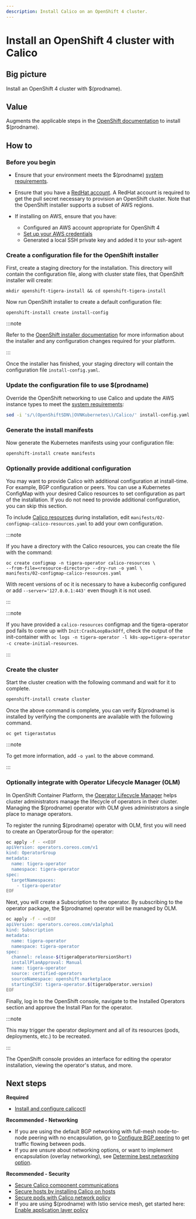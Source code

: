 ```yaml
---
description: Install Calico on an OpenShift 4 cluster.
---
```



# Install an OpenShift 4 cluster with Calico

## Big picture

Install an OpenShift 4 cluster with $(prodname).

## Value

Augments the applicable steps in the [OpenShift documentation](https://cloud.redhat.com/openshift/install)
to install $(prodname).

## How to

### Before you begin

- Ensure that your environment meets the $(prodname) [system requirements](requirements.mdx).

- Ensure that you have a [RedHat account](https://cloud.redhat.com/). A RedHat account is required to get the pull secret necessary to provision an OpenShift cluster. Note that the OpenShift installer supports a subset of AWS regions.

- If installing on AWS, ensure that you have:

  - Configured an AWS account appropriate for OpenShift 4
  - [Set up your AWS credentials](https://docs.aws.amazon.com/sdk-for-java/v1/developer-guide/setup-credentials.html)
  - Generated a local SSH private key and added it to your ssh-agent

### Create a configuration file for the OpenShift installer

First, create a staging directory for the installation. This directory will contain the configuration file, along with cluster state files, that OpenShift installer will create:

```
mkdir openshift-tigera-install && cd openshift-tigera-install
```

Now run OpenShift installer to create a default configuration file:

```
openshift-install create install-config
```

:::note

Refer to the [OpenShift installer documentation](https://cloud.redhat.com/openshift/install) for more information
about the installer and any configuration changes required for your platform.

:::

Once the installer has finished, your staging directory will contain the configuration file `install-config.yaml`.

### Update the configuration file to use $(prodname)

Override the OpenShift networking to use Calico and update the AWS instance types to meet the [system requirements](requirements.mdx):

```bash
sed -i 's/\(OpenShiftSDN\|OVNKubernetes\)/Calico/' install-config.yaml
```

### Generate the install manifests

Now generate the Kubernetes manifests using your configuration file:

```bash
openshift-install create manifests
```

<InstallOpenShiftManifests />

### Optionally provide additional configuration

You may want to provide Calico with additional configuration at install-time. For example, BGP configuration or peers.
You can use a Kubernetes ConfigMap with your desired Calico resources to set configuration as part of the installation.
If you do not need to provide additional configuration, you can skip this section.

To include [Calico resources](../../../reference/resources/index.mdx) during installation, edit `manifests/02-configmap-calico-resources.yaml` to add your own configuration.

:::note

If you have a directory with the Calico resources, you can create the file with the command:

```
oc create configmap -n tigera-operator calico-resources \
--from-file=<resource-directory> --dry-run -o yaml \
manifests/02-configmap-calico-resources.yaml
```

With recent versions of oc it is necessary to have a kubeconfig configured or add `--server='127.0.0.1:443'`
even though it is not used.

:::

:::note

If you have provided a `calico-resources` configmap and the tigera-operator pod fails to come up with `Init:CrashLoopBackOff`,
check the output of the init-container with `oc logs -n tigera-operator -l k8s-app=tigera-operator -c create-initial-resources`.

:::

### Create the cluster

Start the cluster creation with the following command and wait for it to complete.

```bash
openshift-install create cluster
```

Once the above command is complete, you can verify $(prodname) is installed by verifying the components are available with the following command.

```
oc get tigerastatus
```

:::note

To get more information, add `-o yaml` to the above command.

:::

### Optionally integrate with Operator Lifecycle Manager (OLM)

In OpenShift Container Platform, the [Operator Lifecycle Manager](https://docs.openshift.com/container-platform/4.4/operators/understanding_olm/olm-understanding-olm.html#olm-overview_olm-understanding-olm) helps
cluster administrators manage the lifecycle of operators in their cluster. Managing the $(prodname)
operator with OLM gives administrators a single place to manage operators.

To register the running $(prodname) operator with OLM, first you will need to create an OperatorGroup for the operator:

```bash
oc apply -f - <<EOF
apiVersion: operators.coreos.com/v1
kind: OperatorGroup
metadata:
  name: tigera-operator
  namespace: tigera-operator
spec:
  targetNamespaces:
    - tigera-operator
EOF
```

Next, you will create a Subscription to the operator. By subscribing to the operator package, the $(prodname) operator will be managed by OLM.

```bash noValidation
oc apply -f - <<EOF
apiVersion: operators.coreos.com/v1alpha1
kind: Subscription
metadata:
  name: tigera-operator
  namespace: tigera-operator
spec:
  channel: release-$(tigeraOperatorVersionShort)
  installPlanApproval: Manual
  name: tigera-operator
  source: certified-operators
  sourceNamespace: openshift-marketplace
  startingCSV: tigera-operator.$(tigeraOperator.version)
EOF
```

Finally, log in to the OpenShift console, navigate to the Installed Operators section and approve the Install Plan for the operator.

:::note

This may trigger the operator deployment and all of its resources (pods, deployments, etc.) to be recreated.

:::

The OpenShift console provides an interface for editing the operator installation, viewing the operator's status, and more.

## Next steps

**Required**

- [Install and configure calicoctl](../../../operations/calicoctl/install.mdx)

**Recommended - Networking**

- If you are using the default BGP networking with full-mesh node-to-node peering with no encapsulation, go to [Configure BGP peering](../../../networking/configuring/bgp.mdx) to get traffic flowing between pods.
- If you are unsure about networking options, or want to implement encapsulation (overlay networking), see [Determine best networking option](../../../networking/determine-best-networking.mdx).

**Recommended - Security**

- [Secure Calico component communications](../../../network-policy/comms/crypto-auth.mdx)
- [Secure hosts by installing Calico on hosts](../../bare-metal/about.mdx)
- [Secure pods with Calico network policy](../../../network-policy/get-started/calico-policy/calico-network-policy.mdx)
- If you are using $(prodname) with Istio service mesh, get started here: [Enable application layer policy](../../../network-policy/istio/app-layer-policy.mdx)
